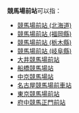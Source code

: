 '''競馬場前站'''可以指：

* [[競馬場前站_(北海道)|競馬場前站 (北海道)]]
* [[競馬場前站_(福岡縣)|競馬場前站 (福岡縣)]]
* [[競馬場前站_(栃木縣)|競馬場前站 (栃木縣)]]
* [[競馬場前站_(岐阜縣)|競馬場前站 (岐阜縣)]]
* [[大井競馬場前站|大井競馬場前站]]
* [[船橋競馬場站|船橋競馬場站]]
* [[中京競馬場站|中京競馬場站]]
* [[名古屋競馬場前車站|名古屋競馬場前車站]]
* [[東京競馬場前站|東京競馬場前站]]
* [[府中競馬正門前站|府中競馬正門前站]]

{{disambig|Cat=五字車站名消歧義}}
